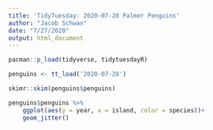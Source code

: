 ```yaml
---
title: 'TidyTuesday: 2020-07-28 Palmer Penguins'
author: "Jacob Schwan"
date: "7/27/2020"
output: html_document
---
```


```r
pacman::p_load(tidyverse, tidytuesdayR)
```

```r
penguins <- tt_load('2020-07-28')
```

```r
skimr::skim(penguins$penguins)
```

```r
penguins$penguins %>%
    ggplot(aes(y = year, x = island, color = species))+
    geom_jitter()
```

